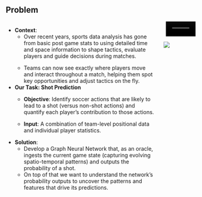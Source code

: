 ## Problem

::: columns

::: column
- **Context**: 
  - Over recent years, sports data analysis has gone from basic post game stats to using detailed time and space information to shape tactics, evaluate players and guide decisions during matches.

  ::: notes 
  - Teams can now see exactly where players move and interact throughout a match, helping them spot key opportunities and adjust tactics on the fly.
  :::


- **Our Task: Shot Prediction** 
  - **Objective**: Identify soccer actions that are likely to lead to a shot (versus non-shot actions) and quantify each player’s contribution to those actions.

  - **Input**: A combination of team-level positional data and individual player statistics.

- **Solution**:
  - Develop a Graph Neural Network that, as an oracle, ingests the current game state (capturing evolving spatio-temporal patterns) and outputs the probability of a shot. 
  - On top of that we want to understand the network’s probability outputs to uncover the patterns and features that drive its predictions.

:::

::: column
<video src="resources/video.mp4" autoplay loop muted style="width:87%;display: block;margin: auto;">
  Your browser does not support the video tag.
</video>


![](resources/chain.gif){.lightbox}

:::

:::


<script src="soccerai_files\libs\revealjs\dist\reveal.js"></script>
<script>
  Reveal.initialize();
  Reveal.on('slidechanged', (event) => {
    const video = event.currentSlide.querySelector('video');
    if (video && video.currentTime != 0) {
      video.currentTime = 0;
      video.play();
    }
  });
</script>
